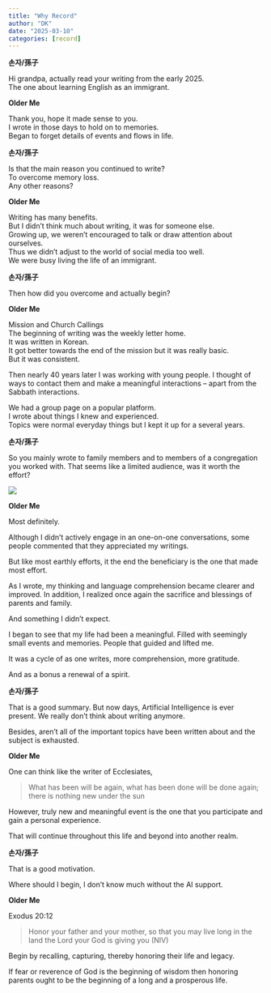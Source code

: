 ```yaml
---
title: "Why Record"
author: "DK"
date: "2025-03-10"
categories: [record]
---
```


**손자/孫子**

Hi grandpa, actually read your writing from the early 2025.\
The one about learning English as an immigrant.

**Older Me**

Thank you, hope it made sense to you.\
I wrote in those days to hold on to memories.\
Began to forget details of events and flows in life.

**손자/孫子**

Is that the main reason you continued to write?\
To overcome memory loss.\
Any other reasons?

**Older Me**

Writing has many benefits.\
But I didn't think much about writing, it was for someone else.\
Growing up, we weren't encouraged to talk or draw attention about ourselves.\
Thus we didn't adjust to the world of social media too well.\
We were busy living the life of an immigrant.

**손자/孫子**

Then how did you overcome and actually begin?

**Older Me**

Mission and Church Callings\
The beginning of writing was the weekly letter home.\
It was written in Korean.\
It got better towards the end of the mission but it was really basic.\
But it was consistent.

Then nearly 40 years later I was working with young people. I thought of ways to contact them and make a meaningful interactions -- apart from the Sabbath interactions.

We had a group page on a popular platform.\
I wrote about things I knew and experienced.\
Topics were normal everyday things but I kept it up for a several years.

**손자/孫子**

So you mainly wrote to family members and to members of a congregation you worked with. That seems like a limited audience, was it worth the effort?

![](images/DSC_9174 Copy Copy.JPG)

**Older Me**

Most definitely.

Although I didn't actively engage in an one-on-one conversations, some people commented that they appreciated my writings.

But like most earthly efforts, it the end the beneficiary is the one that made most effort.

As I wrote, my thinking and language comprehension became clearer and improved. In addition, I realized once again the sacrifice and blessings of parents and family.

And something I didn't expect.

I began to see that my life had been a meaningful. Filled with seemingly small events and memories. People that guided and lifted me.

It was a cycle of as one writes, more comprehension, more gratitude.

And as a bonus a renewal of a spirit.

**손자/孫子**

That is a good summary. But now days, Artificial Intelligence is ever present. We really don't think about writing anymore.

Besides, aren't all of the important topics have been written about and the subject is exhausted.

**Older Me**

One can think like the writer of Ecclesiates,

> What has been will be again, what has been done will be done again; there is nothing new under the sun

However, truly new and meaningful event is the one that you participate and gain a personal experience.

That will continue throughout this life and beyond into another realm.

**손자/孫子**

That is a good motivation.

Where should I begin, I don't know much without the AI support.

**Older Me**

Exodus 20:12

> Honor your father and your mother, so that you may live long in the land the Lord your God is giving you (NIV)

Begin by recalling, capturing, thereby honoring their life and legacy.

If fear or reverence of God is the beginning of wisdom then honoring parents ought to be the beginning of a long and a prosperous life.
